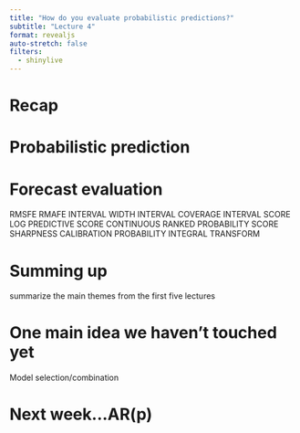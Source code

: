 ```yaml
---
title: "How do you evaluate probabilistic predictions?"
subtitle: "Lecture 4"
format: revealjs
auto-stretch: false
filters:
  - shinylive
---
```


# Recap


# Probabilistic prediction


# Forecast evaluation

RMSFE
RMAFE
INTERVAL WIDTH
INTERVAL COVERAGE
INTERVAL SCORE
LOG PREDICTIVE SCORE
CONTINUOUS RANKED PROBABILITY SCORE
SHARPNESS
CALIBRATION
PROBABILITY INTEGRAL TRANSFORM

# Summing up 

summarize the main themes from the first five lectures

# One main idea we haven't touched yet

Model selection/combination

# Next week...AR(p)


